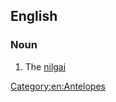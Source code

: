 ==English==

===Noun===
{{en-noun|head=[[blue]] [[bull]]}}

# The [[nilgai]]

[[Category:en:Antelopes]]